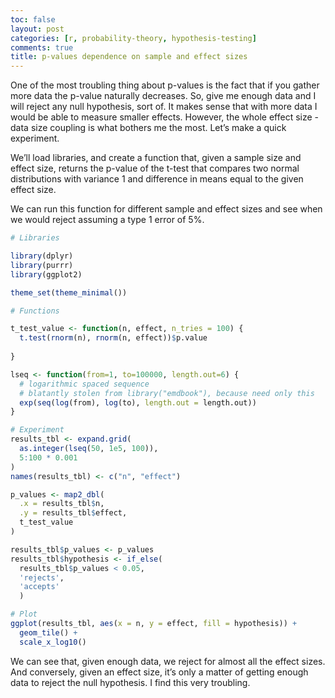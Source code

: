 ```yaml
---
toc: false
layout: post
categories: [r, probability-theory, hypothesis-testing]
comments: true
title: p-values dependence on sample and effect sizes
---
```



One of the most troubling thing about p-values is the fact that if you gather more data the p-value naturally decreases. So, give me enough data and I will reject any null hypothesis, sort of. It makes sense that with more data I would be able to measure smaller effects. However, the whole effect size - data size coupling is what bothers me the most. Let's make a quick experiment.

We'll load libraries, and create a function that, given a sample size and effect size, returns the p-value of the t-test that compares two normal distributions with variance 1 and difference in means equal to the given effect size. 

We can run this function for different sample and effect sizes and see when we would reject assuming a type 1 error of 5%.

```r
# Libraries

library(dplyr)
library(purrr)
library(ggplot2)

theme_set(theme_minimal())
```


```r
# Functions

t_test_value <- function(n, effect, n_tries = 100) {
  t.test(rnorm(n), rnorm(n, effect))$p.value
  
}

lseq <- function(from=1, to=100000, length.out=6) {
  # logarithmic spaced sequence
  # blatantly stolen from library("emdbook"), because need only this
  exp(seq(log(from), log(to), length.out = length.out))
}
```


```r
# Experiment 
results_tbl <- expand.grid(
  as.integer(lseq(50, 1e5, 100)),
  5:100 * 0.001
)
names(results_tbl) <- c("n", "effect")

p_values <- map2_dbl(
  .x = results_tbl$n,
  .y = results_tbl$effect,
  t_test_value
)

results_tbl$p_values <- p_values
results_tbl$hypothesis <- if_else(
  results_tbl$p_values < 0.05, 
  'rejects', 
  'accepts'
  )
```



```r
# Plot
ggplot(results_tbl, aes(x = n, y = effect, fill = hypothesis)) + 
  geom_tile() + 
  scale_x_log10()

```

We can see that, given enough data, we reject for almost all the effect sizes. And conversely, given an effect size, it's only a matter of getting enough data to reject the null hypothesis. I find this very troubling.
